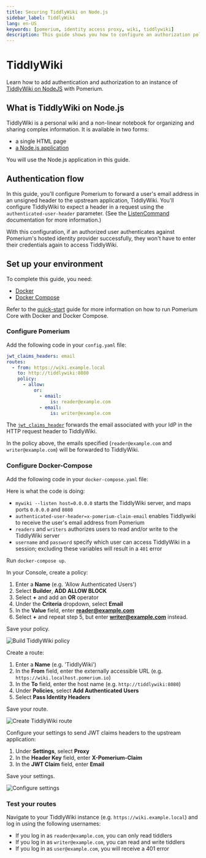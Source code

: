 ```yaml
---
title: Securing TiddlyWiki on Node.js
sidebar_label: TiddlyWiki
lang: en-US
keywords: [pomerium, identity access proxy, wiki, tiddlywiki]
description: This guide shows you how to configure an authorization policy and SSO to control access to an online instance of Tiddlywiki with Pomerium.
---
```



# TiddlyWiki

Learn how to add authentication and authorization to an instance of [TiddlyWiki on NodeJS](https://tiddlywiki.com/static/TiddlyWiki%2520on%2520Node.js.html) with Pomerium.

## What is TiddlyWiki on Node.js

TiddlyWiki is a personal wiki and a non-linear notebook for organizing and sharing complex information. It is available in two forms:

- a single HTML page
- [a Node.js application](https://www.npmjs.com/package/tiddlywiki)

You will use the Node.js application in this guide.

## Authentication flow

In this guide, you'll configure Pomerium to forward a user's email address in an unsigned header to the upstream application, TiddlyWiki. You'll configure TiddlyWiki to expect a header in a request using the `authenticated-user-header` parameter. (See the [ListenCommand](https://tiddlywiki.com/static/ListenCommand.html) documentation for more information.)

With this configuration, if an authorized user authenticates against Pomerium's hosted identity provider successfully, they won't have to enter their credentials again to access TiddlyWiki.

## Set up your environment

<Tabs>

<TabItem value="Core" label="Core">

To complete this guide, you need:

- [Docker](https://www.docker.com/)
- [Docker Compose](https://docs.docker.com/compose/install/)

Refer to the [quick-start] guide for more information on how to run Pomerium Core with Docker and Docker Compose.

### Configure Pomerium

Add the following code in your `config.yaml` file:

```yaml title="config.yaml"
jwt_claims_headers: email
routes:
  - from: https://wiki.example.local
    to: http://tiddlywiki:8080
    policy:
      - allow:
          or:
            - email:
                is: reader@example.com
            - email:
                is: writer@example.com
```

The [`jwt_claims_header`](/docs/reference/jwt-claim-headers) forwards the email associated with your IdP in the HTTP request header to TiddlyWiki.

In the policy above, the emails specified (`reader@example.com` and `writer@example.com`) will be forwarded to TiddlyWiki.

### Configure Docker-Compose

Add the following code in your `docker-compose.yaml` file:

<DockerCompose />

Here is what the code is doing:

- `mywiki --listen host=0.0.0.0` starts the TiddlyWiki server, and maps ports `0.0.0.0` and `8080`
- `authenticated-user-header=x-pomerium-claim-email` enables Tiddlywiki to receive the user's email address from Pomerium
- `readers` and `writers` authorizes users to read and/or write to the TiddlyWiki server
- `username` and `password` specify which user can access TiddlyWiki in a session; excluding these variables will result in a `401` error

Run `docker-compose up`.

</TabItem>
<TabItem value="Enterprise" label="Enterprise">

In your Console, create a policy:

1. Enter a **Name** (e.g. 'Allow Authenticated Users')
2. Select **Builder**, **ADD ALLOW BLOCK**
3. Select **+** and add an **OR** operator
4. Under the **Criteria** dropdown, select **Email**
5. In the **Value** field, enter **reader@example.com**
6. Select **+** and repeat step 5, but enter **writer@example.com** instead.

Save your policy.

![Build TiddlyWiki policy](img/tiddlywiki/tiddlywiki-policy-builder.png)

Create a route:

1. Enter a **Name** (e.g. 'TiddlyWiki')
2. In the **From** field, enter the externally accessible URL (e.g. `https://wiki.localhost.pomerium.io`)
3. In the **To** field, enter the host name (e.g. `http://tiddlywiki:8080`)
4. Under **Policies**, select **Add Authenticated Users**
5. Select **Pass Identity Headers**

Save your route.

![Create TiddlyWiki route](img/tiddlywiki/tiddlywiki-route.png)

Configure your settings to send JWT claims headers to the upstream application:

1. Under **Settings**, select **Proxy**
2. In the **Header Key** field, enter **X-Pomerium-Claim**
3. In the **JWT Claim** field, enter **Email**

Save your settings.

![Configure settings](img/tiddlywiki/tiddlywiki-settings.png)

</TabItem>

</Tabs>

### Test your routes

Navigate to your TiddlyWiki instance (e.g. `https://wiki.example.local`) and log in using the following usernames:

- If you log in as `reader@example.com`, you can only read tiddlers
- If you log in as `writer@example.com`, you can read and write tiddlers
- If you log in as `user@example.com`, you will receive a 401 error

[quick-start]: /docs/quickstart
